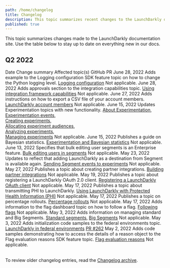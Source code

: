 ```yaml
---
path: /home/changelog
title: Changelog
description: This topic summarizes recent changes to the LaunchDarkly documentation.
published: true
---
```


This topic summarizes changes made to the LaunchDarkly documentation site. Use the table below to stay up to date on everything new in our docs.

## Q2 2022

<Table>
  <TableHeader>
    <TableHeadCell>Date</TableHeadCell>
    <TableHeadCell>Change summary</TableHeadCell>
    <TableHeadCell>Affected topic(s)</TableHeadCell>
    <TableHeadCell>GitHub PR</TableHeadCell>
  </TableHeader>
  <TableBody>
  <TableRow>
    <TableCell>June 28, 2022</TableCell>
    <TableCell>Adds example to the Logging configuration SDK feature topic on how to change the Python logging level.</TableCell>
    <TableCell><a href="/sdk/features/logging">Logging configuration</a></TableCell>
    <TableCell>Not applicable.</TableCell>
  </TableRow>
  <TableRow>
    <TableCell>June 28, 2022</TableCell>
    <TableCell>Adds approvals section to the integration capabilities topic.</TableCell>
    <TableCell><a href="/integrations/partner-integrations/capabilities">Using integration framework capabilities</a></TableCell>
    <TableCell>Not applicable.</TableCell>
  </TableRow>
  <TableRow>
    <TableCell>June 27, 2022</TableCell>
    <TableCell>Adds instructions on how to export a CSV file of your account members.</TableCell>
    <TableCell><a href="/home/members/managing">LaunchDarkly account members</a></TableCell>
    <TableCell>Not applicable.</TableCell>
  </TableRow>
  <TableRow>
    <TableCell>June 15, 2022</TableCell>
    <TableCell>Updates Experimentation topics with new functionality.</TableCell>
    <TableCell><a href="/home/about-experimentation">About Experimentation</a>, <br />
    <a href="/home/about-experimentation/events">Experimentation events</a>, <br />
    <a href="/home/creating-experiments">Creating experiments</a>, <br />
    <a href="/home/creating-experiments/allocation">Allocating experiment audiences</a>, <br />
    <a href="/home/analyzing-experiments">Analyzing experiments</a>, <br />
    <a href="/home/analyzing-experiments/managing">Managing experiments</a></TableCell>
    <TableCell>Not applicable.</TableCell>
  </TableRow>
  <TableRow>
    <TableCell>June 15, 2022</TableCell>
    <TableCell>Publishes a guide on Bayesian statistics.</TableCell>
    <TableCell><a href="/guides/best-practices/bayesian">Experimentation and Bayesian statistics</a></TableCell>
    <TableCell>Not applicable.</TableCell>
  </TableRow>
  <TableRow>
    <TableCell>June 13, 2022</TableCell>
    <TableCell>Specifies that bulk editing user segments is an Enterprise feature.</TableCell>
    <TableCell><a href="/home/users/bulk-edit-segments">Bulk editing users in segments</a></TableCell>
    <TableCell>Not applicable.</TableCell>
  </TableRow>
  <TableRow>
    <TableCell>May 23, 2022</TableCell>
    <TableCell>Updates to reflect that adding LaunchDarkly as a destination from Segment is available again.</TableCell>
    <TableCell><a href="/home/creating-experiments/segment">Sending Segment events to experiments</a></TableCell>
    <TableCell>Not applicable.</TableCell>
  </TableRow>
  <TableRow>
    <TableCell>May 27, 2022</TableCell>
    <TableCell>Publishes a topic about creating partner integrations.</TableCell>
    <TableCell><a href="/integrations/partner-integrations">Building partner integrations</a></TableCell>
    <TableCell>Not applicable.</TableCell>
  </TableRow>
  <TableRow>
    <TableCell>May 19, 2022</TableCell>
    <TableCell>Publishes a topic about registering a LaunchDarkly OAuth 2.0 client.</TableCell>
    <TableCell><a href="/integrations/partner-integrations/oauth-client-registration">Registering a LaunchDarkly OAuth client</a></TableCell>
    <TableCell>Not applicable.</TableCell>
  </TableRow>
  <TableRow>
    <TableCell>May 17, 2022</TableCell>
    <TableCell>Publishes a topic about transmitting PHI to LaunchDarkly.</TableCell>
    <TableCell><a href="/home/advanced/protected-health-info">Using LaunchDarkly with Protected Health Information (PHI)</a></TableCell>
    <TableCell>Not applicable.</TableCell>
  </TableRow>
  <TableRow>
    <TableCell>May 17, 2022</TableCell>
    <TableCell>Publishes a topic on percentage rollouts.</TableCell>
    <TableCell><a href="/home/flags/rollouts">Percentage rollouts</a></TableCell>
    <TableCell>Not applicable.</TableCell>
  </TableRow>
  <TableRow>
    <TableCell>May 17, 2022</TableCell>
    <TableCell>Adds information to the flag dashboard topic on how to follow a flag.</TableCell>
    <TableCell><a href="/home/organize/dashboard#following-flags">Following flags</a></TableCell>
    <TableCell>Not applicable.</TableCell>
  </TableRow>
  <TableRow>
    <TableCell>May 3, 2022</TableCell>
    <TableCell>Adds information on managing standard and Big Segments.</TableCell>
    <TableCell><a href="/home/users/standard-segments">Standard segments</a>, <a href="/home/users/big-segments">Big Segments</a></TableCell>
    <TableCell>Not applicable.</TableCell>
  </TableRow>
  <TableRow>
    <TableCell>May 3, 2022</TableCell>
    <TableCell>Adds initialization code samples to the federal environments topic.</TableCell>
    <TableCell><a href="/home/advanced/federal">LaunchDarkly in federal environments</a></TableCell>
    <TableCell><a href="https://github.com/launchdarkly/LaunchDarkly-Docs/pull/262">PR #262</a></TableCell>
  </TableRow>
  <TableRow>
    <TableCell>May 2, 2022</TableCell>
    <TableCell>Adds code samples demonstrating how to access the details of a reason object to the Flag evaluation reasons SDK feature topic.</TableCell>
    <TableCell><a href="/sdk/features/evaluation-reasons">Flag evaluation reasons</a></TableCell>
    <TableCell>Not applicable.</TableCell>
  </TableRow>
  </TableBody>
  </Table>

To review older changelog entries, read the [Changelog archive](/home/changelog/archive).
